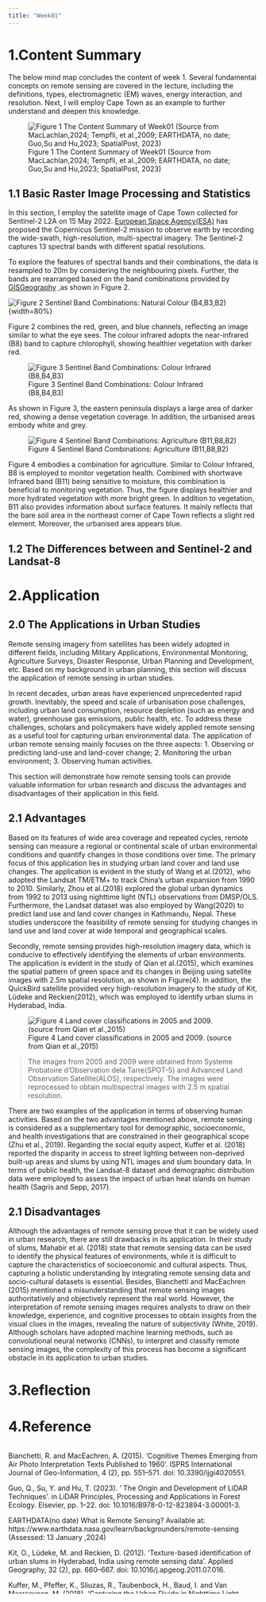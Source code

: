 ```yaml
---
title: "Week01"
---
```


# 1.Content Summary {.unnumbered}

The below mind map concludes the content of week 1. Several fundamental concepts on remote sensing are covered in the lecture, including the definitions, types, electromagnetic (EM) waves, energy interaction, and resolution. Next, I will employ Cape Town as an example to further understand and deepen this knowledge.

![Figure 1 The Content Summary of Week01 (Source from MacLachlan,2024; Tempfli, et al.,2009; EARTHDATA, no date; Guo,Su and Hu,2023; SpatialPost, 2023)](source/week01/week01_summary.png)

## 1.1 Basic Raster Image Processing and Statistics {.unnumbered}

In this section, I employ the satellite image of Cape Town collected for Sentinel-2 L2A on 15 May 2022. [European Space Agency(ESA)](https://www.esa.int/Applications/Observing_the_Earth/Copernicus/Sentinel-2#:~:text=The%20Copernicus%20Sentinel%2D2%20mission,of%20our%20land%20and%20vegetation) has proposed the Copernicus Sentinel-2 mission to observe earth by recording the wide-swath, high-resolution, multi-spectral imagery. The Sentinel-2 captures 13 spectral bands with different spatial resolutions.

To explore the features of spectral bands and their combinations, the data is resampled to 20m by considering the neighbouring pixels. Further, the bands are rearranged based on the band combinations provided by [GISGeography](https://gisgeography.com/sentinel-2-bands-combinations/) ,as shown in Figure 2.

![Figure 2 Sentinel Band Combinations: Natural Colour (B4,B3,B2)](source/week01/resampled_432.png) {width=80%}

Figure 2 combines the red, green, and blue channels, reflecting an image similar to what the eye sees. The colour infrared adopts the near-infrared (B8) band to capture chlorophyll, showing healthier vegetation with darker red.

![Figure 3 Sentinel Band Combinations: Colour Infrared (B8,B4,B3)](source/week01/red.png)

As shown in Figure 3, the eastern peninsula displays a large area of darker red, showing a dense vegetation coverage. In addition, the urbanised areas embody white and grey.

![Figure 4 Sentinel Band Combinations: Agriculture (B11,B8,B2)](source/week01/agriculture.png)

Figure 4 embodies a combination for agriculture. Similar to Colour Infrared, B8 is employed to monitor vegetation health. Combined with shortwave Infrared band (B11) being sensitive to moisture, this combination is beneficial to monitoring vegetation. Thus, the figure displays healthier and more hydrated vegetation with more bright green. In addition to vegetation, B11 also provides information about surface features. It mainly reflects that the bare soil area in the northeast corner of Cape Town reflects a slight red element. Moreover, the urbanised area appears blue.

## 1.2 The Differences between and Sentinel-2 and Landsat-8 {.unnumbered}

# 2.Application {.unnumbered}

## 2.0 The Applications in Urban Studies {.unnumbered}

Remote sensing imagery from satellites has been widely adopted in different fields, including Military Applications, Environmental Monitoring, Agriculture Surveys, Disaster Response, Urban Planning and Development, etc. Based on my background in urban planning, this section will discuss the application of remote sensing in urban studies.

In recent decades, urban areas have experienced unprecedented rapid growth. Inevitably, the speed and scale of urbanisation pose challenges, including urban land consumption, resource depletion (such as energy and water), greenhouse gas emissions, public health, etc. To address these challenges, scholars and policymakers have widely applied remote sensing as a useful tool for capturing urban environmental data. The application of urban remote sensing mainly focuses on the three aspects: 1. Observing or predicting land-use and land-cover change; 2. Monitoring the urban environment; 3. Observing human activities.

This section will demonstrate how remote sensing tools can provide valuable information for urban research and discuss the advantages and disadvantages of their application in this field.

## 2.1 Advantages {.unnumbered}

Based on its features of wide area coverage and repeated cycles, remote sensing can measure a regional or continental scale of urban environmental conditions and quantify changes in those conditions over time. The primary focus of this application lies in studying urban land cover and land use changes. The application is evident in the study of Wang et al.(2012), who adopted the Landsat TM/ETM+ to track China's urban expansion from 1990 to 2010. Similarly, Zhou et al.(2018) explored the global urban dynamics from 1992 to 2013 using nighttime light (NTL) observations from DMSP/OLS. Furthermore, the Landsat dataset was also employed by Wang(2020) to predict land use and land cover changes in Kathmandu, Nepal. These studies underscore the feasibility of remote sensing for studying changes in land use and land cover at wide temporal and geographical scales.

Secondly, remote sensing provides high-resolution imagery data, which is conducive to effectively identifying the elements of urban environments. The application is evident in the study of Qian et al.(2015), which examines the spatial pattern of green space and its changes in Beijing using satellite images with 2.5m spatial resolution, as shown in Figure(4). In addition, the QuickBird satellite provided very high-resolution imagery to the study of Kit, Lüdeke and Reckien(2012), which was employed to identify urban slums in Hyderabad, India.

![Figure 4 Land cover classifications in 2005 and 2009. (source from Qian et al.,2015)](source/week01/green_space.jpg)

> The images from 2005 and 2009 were obtained from Systeme Probatoire d'Observation dela Tarre(SPOT-5) and Advanced Land Observation Satellite(ALOS), respectively. The images were reprocessed to obtain multispectral images with 2.5 m spatial resolution.

There are two examples of the application in terms of observing human activities. Based on the two advantages mentioned above, remote sensing is considered as a supplementary tool for demographic, socioeconomic, and health investigations that are constrained in their geographical scope (Zhu et al., 2019). Regarding the social equity aspect, Kuffer et al. (2018) reported the disparity in access to street lighting between non-deprived built-up areas and slums by using NTL images and slum boundary data. In terms of public health, the Landsat-8 dataset and demographic distribution data were employed to assess the impact of urban heat islands on human health (Sagris and Sepp, 2017).

## 2.1 Disadvantages {.unnumbered}

Although the advantages of remote sensing prove that it can be widely used in urban research, there are still drawbacks in its application. In their study of slums, Mahabir et al. (2018) state that remote sensing data can be used to identify the physical features of environments, while it is difficult to capture the characteristics of socioeconomic and cultural aspects. Thus, capturing a holistic understanding by integrating remote sensing data and socio-cultural datasets is essential. Besides, Bianchetti and MacEachren (2015) mentioned a misunderstanding that remote sensing images authoritatively and objectively represent the real world. However, the interpretation of remote sensing images requires analysts to draw on their knowledge, experience, and cognitive processes to obtain insights from the visual clues in the images, revealing the nature of subjectivity (White, 2019). Although scholars have adopted machine learning methods, such as convolutional neural networks (CNNs), to interpret and classify remote sensing images, the complexity of this process has become a significant obstacle in its application to urban studies.

# 3.Reflection {.unnumbered}

# 4.Reference {.unnumbered}

::: {style="overflow-y: scroll; height: 300px;"}
Bianchetti, R. and MacEachren, A. (2015). 'Cognitive Themes Emerging from Air Photo Interpretation Texts Published to 1960'. ISPRS International Journal of Geo-Information, 4 (2), pp. 551--571. doi: 10.3390/ijgi4020551.

Guo, Q., Su, Y. and Hu, T. (2023). ' The Origin and Development of LiDAR Techniques'. in LiDAR Principles, Processing and Applications in Forest Ecology. Elsevier, pp. 1--22. doi: 10.1016/B978-0-12-823894-3.00001-3.

EARTHDATA(no date) What is Remote Sensing? Available at: https://www.earthdata.nasa.gov/learn/backgrounders/remote-sensing (Assessed: 13 January ,2024)

Kit, O., Lüdeke, M. and Reckien, D. (2012). 'Texture-based identification of urban slums in Hyderabad, India using remote sensing data'. Applied Geography, 32 (2), pp. 660--667. doi: 10.1016/j.apgeog.2011.07.016.

Kuffer, M., Pfeffer, K., Sliuzas, R., Taubenbock, H., Baud, I. and Van Maarseveen, M. (2018). 'Capturing the Urban Divide in Nighttime Light Images From the International Space Station'. IEEE Journal of Selected Topics in Applied Earth Observations and Remote Sensing, 11 (8), pp. 2578--2586. doi: 10.1109/JSTARS.2018.2828340.

MacLachlan, A.(2024) Remotely Sensing Cities and Environments Lecture 1: An Introduction to Remote Sensing. Available at:https://andrewmaclachlan.github.io/CASA0023-lecture-1/#1 (Assessed: 13 January ,2024)

Mahabir, R., Croitoru, A., Crooks, A., Agouris, P. and Stefanidis, A. (2018). 'A Critical Review of High and Very High-Resolution Remote Sensing Approaches for Detecting and Mapping Slums: Trends, Challenges and Emerging Opportunities'. Urban Science, 2 (1), p. 8. doi: 10.3390/urbansci2010008.

Mertes, C. M., Schneider, A., Sulla-Menashe, D., Tatem, A. J. and Tan, B. (2015). 'Detecting change in urban areas at continental scales with MODIS data'. Remote Sensing of Environment, 158, pp. 331--347. doi: 10.1016/j.rse.2014.09.023.

Qian, Y., Zhou, W., Li, W. and Han, L. (2015). 'Understanding the dynamic of greenspace in the urbanised area of Beijing based on high resolution satellite images'. Urban Forestry & Urban Greening, 14 (1), pp. 39--47. doi: 10.1016/j.ufug.2014.11.006.

Sagris, V. and Sepp, M. (2017). 'Landsat-8 TIRS Data for Assessing Urban Heat Island Effect and Its Impact on Human Health'. IEEE Geoscience and Remote Sensing Letters, 14 (12), pp. 2385--2389. doi: 10.1109/LGRS.2017.2765703.

SpatialPost (2023) Exploring the Pros and Cons: Advantages and Disadvantages of Remote Sensing. Available at: https://www.spatialpost.com/advantages-and-disadvantages-of-remote-sensing/ (Assessed: 13 January ,2024)

Tempfli, K. et al. (2009) Principles of remote sensing: an introductory textbook. Fourth Edition. Enschede: ITC.

The European Space Agency (no date) Sentinel-2: Colour vision for Copernicus. Available at: https://www.esa.int/Applications/Observing_the_Earth/Copernicus/Sentinel-2#:\~:text=The%20Copernicus%20Sentinel%2D2%20mission,of%20our%20land%20and%20vegetation. (Assessed: 13 January ,2024)

Wang, L., Li, C., Ying, Q., Cheng, X., Wang, X., Li, X., Hu, L., Liang, L., Yu, L., Huang, H. and Gong, P. (2012). 'China's urban expansion from 1990 to 2010 determined with satellite remote sensing'. Chinese Science Bulletin, 57 (22), pp. 2802--2812. doi: 10.1007/s11434-012-5235-7.

Wang, S. W., Gebru, B. M., Lamchin, M., Kayastha, R. B. and Lee, W.-K. (2020). 'Land Use and Land Cover Change Detection and Prediction in the Kathmandu District of Nepal Using Remote Sensing and GIS'. Sustainability, 12 (9), p. 3925. doi: 10.3390/su12093925.

White, A. R. (2019). 'Human expertise in the interpretation of remote sensing data: A cognitive task analysis of forest disturbance attribution'. International Journal of Applied Earth Observation and Geoinformation, 74, pp. 37--44. doi: 10.1016/j.jag.2018.08.026.

Zhou, Y., Li, X., Asrar, G. R., Smith, S. J. and Imhoff, M. (2018). 'A global record of annual urban dynamics (1992--2013) from nighttime lights'. Remote Sensing of Environment, 219, pp. 206--220. doi: 10.1016/j.rse.2018.10.015.

Zhu, Z., Zhou, Y., Seto, K. C., Stokes, E. C., Deng, C., Pickett, S. T. A. and Taubenböck, H. (2019). 'Understanding an urbanizing planet: Strategic directions for remote sensing'. Remote Sensing of Environment, 228, pp. 164--182. doi: 10.1016/j.rse.2019.04.020.
:::
